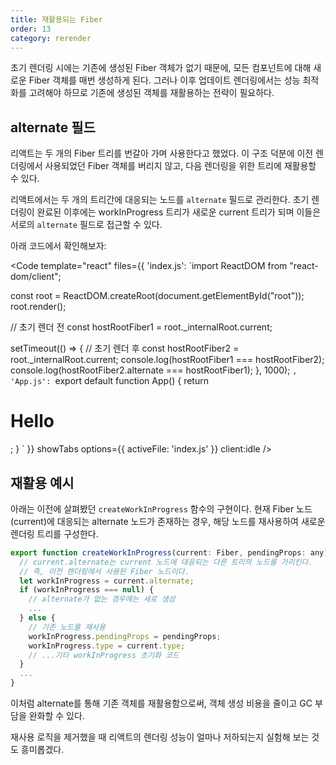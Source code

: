 ```yaml
---
title: 재활용되는 Fiber
order: 13
category: rerender
---
```



초기 렌더링 시에는 기존에 생성된 Fiber 객체가 없기 때문에, 
모든 컴포넌트에 대해 새로운 Fiber 객체를 매번 생성하게 된다. 
그러나 이후 업데이트 렌더링에서는 성능 최적화를 고려해야 하므로
기존에 생성된 객체를 재활용하는 전략이 필요하다.

## alternate 필드

리액트는 두 개의 Fiber 트리를 번갈아 가며 사용한다고 했었다. 
이 구조 덕분에 이전 렌더링에서 사용되었던 Fiber 객체를 버리지 않고, 
다음 렌더링을 위한 트리에 재활용할 수 있다. 

리액트에서는 두 개의 트리간에 대응되는 노드를 `alternate` 필드로 관리한다. 
초기 렌더링이 완료된 이후에는 workInProgress 트리가 새로운 current 트리가 되며 
이들은 서로의 `alternate` 필드로 접근할 수 있다.

아래 코드에서 확인해보자:

<Code template="react" files={{
    'index.js': `import ReactDOM from "react-dom/client";

const root = ReactDOM.createRoot(document.getElementById("root"));
root.render(<App />);

// 초기 렌더 전
const hostRootFiber1 = root._internalRoot.current;

setTimeout(() => {
    // 초기 렌더 후
    const hostRootFiber2 = root._internalRoot.current;
    console.log(hostRootFiber1 === hostRootFiber2);
    console.log(hostRootFiber2.alternate === hostRootFiber1);
}, 1000);
`,
'App.js': `export default function App() {
    return <h1>Hello</h1>;
}
`
}}
showTabs
options={{ activeFile: 'index.js' }}
client:idle
/>


## 재활용 예시

아래는 이전에 살펴봤던 `createWorkInProgress` 함수의 구현이다. 
현재 Fiber 노드(current)에 대응되는 alternate 노드가 존재하는 경우, 
해당 노드를 재사용하여 새로운 렌더링 트리를 구성한다.

```js
export function createWorkInProgress(current: Fiber, pendingProps: any): Fiber {
  // current.alternate는 current 노드에 대응되는 다른 트리의 노드를 가리킨다.
  // 즉, 이전 렌더링에서 사용된 Fiber 노드이다.
  let workInProgress = current.alternate;
  if (workInProgress === null) {
    // alternate가 없는 경우에는 새로 생성
    ...
  } else {
    // 기존 노드를 재사용
    workInProgress.pendingProps = pendingProps;
    workInProgress.type = current.type;
    // ...기타 workInProgress 초기화 코드
  }
  ...
}
```

이처럼 alternate를 통해 기존 객체를 재활용함으로써, 객체 생성 비용을 줄이고 GC 부담을 완화할 수 있다. 

재사용 로직을 제거했을 때 리액트의 렌더링 성능이 얼마나 저하되는지 실험해 보는 것도 흥미롭겠다.
